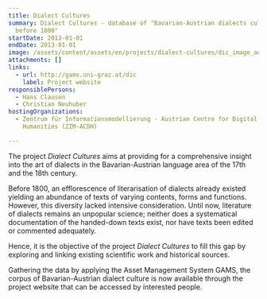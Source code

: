 ```yaml
---
title: Dialect Cultures
summary: Dialect Cultures - database of "Bavarian-Austrian dialects cultures
  before 1800"
startDate: 2013-01-01
endDate: 2013-01-01
image: /assets/content/assets/en/projects/dialect-cultures/dic_image_ausschnitt.png
attachments: []
links:
  - url: http://gams.uni-graz.at/dic
    label: Project website
responsiblePersons:
  - Hans Clausen
  - Christian Neuhuber
hostingOrganizations:
  - Zentrum für Informationsmodellierung - Austrian Centre for Digital
    Humanities (ZIM-ACDH)

---
```

The project _Dialect Cultures_ aims at providing for a comprehensive insight into the art of dialects in the Bavarian-Austrian language area of the 17th and the 18th century.

Before 1800, an efflorescence of literarisation of dialects already existed yielding an abundance of texts of varying contents, forms and functions. However, this diversity lacked intensive consideration. Until now, literature of dialects remains an unpopular science; neither does a systematical documentation of the handed-down texts exist, nor have texts been edited or commented adequately.

Hence, it is the objective of the project _Dialect Cultures_ to fill this gap by exploring and linking existing scientific work and historical sources.

Gathering the data by applying the Asset Management System GAMS, the corpus of Bavarian-Austrian dialect culture is now available through the project website that can be accessed by interested people.
